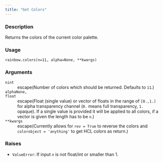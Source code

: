 ```yaml
---
title: "Get Colors"
---
```


### Description

Returns the colors of the current color palette.

### Usage

<pre><code class='language-python'>rainbow.colors(n=11, alpha=None, **kwargs)</code></pre>

### Arguments

<dl class="pyp-list param-list">
  <dt style = "white-space: nowrap; font-family: monospace; vertical-align: top">
   <code id="colorspace.palettes.rainbow.colors:n">n</code><code class="argument-class">int</code>
  </dt>
 <dd>escape(Number of colors which should be returned. Defaults to `11`.)</dd>
  <dt style = "white-space: nowrap; font-family: monospace; vertical-align: top">
   <code id="colorspace.palettes.rainbow.colors:alpha">alpha</code><code class="argument-class">None, float</code>
  </dt>
 <dd>escape(Float (single value) or vector of floats in the
range of `[0.,1.]` for alpha transparency channel (`0.` means full
transparency, `1.` opaque).  If a single value is provided it will be
applied to all colors, if a vector is given the length has to be `n`.)</dd>
  <dt style = "white-space: nowrap; font-family: monospace; vertical-align: top">
   <code id="colorspace.palettes.rainbow.colors:**kwargs">**kwargs</code>
  </dt>
 <dd>escape(Currently allows for `rev = True` to reverse the colors and
`colorobject = 'anything'` to get HCL colors as return.)</dd>
</dl>

### Raises

<ul class="python-raises">
<li><code class="text-warning">ValueError</code>: If input `n` is not float/int or smaller than 1.
</ul>


